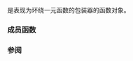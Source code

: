 {{cpp/title|pointer_to_unary_function}}
{{cpp/utility/functional/navbar}}
{{ddcl|deprecated=c++11|until=c++17|
template&lt; 
    class Arg, 
    class Result 
&gt; class pointer_to_unary_function : public std::unary_function&lt;Arg, Result&gt;;
}}

{{tt|std::pointer_to_unary_function}} 是表现为环绕一元函数的包装器的函数对象。

===成员函数===
{{dsc begin}}
{{dsc mem ctor|nolink=true|以提供的函数构造 {{tt|pointer_to_unary_function}} 对象}}
{{dsc mem fun|operator()|nolink=true|调用存储的函数}}
{{dsc end}}

{{member|{{small|std::pointer_to_unary_function::}}pointer_to_unary_function|2=
{{ddcl|1=
explicit pointer_to_unary_function( Result (*f)(Arg) );
}}

构造 {{tt|pointer_to_unary_function}} 函数对象，存储函数 {{tt|f}}。

===参数===
{{par begin}}
{{par|f|要存储的函数指针}}
{{par end}}
}}

{{member|{{small|std::pointer_to_unary_function::}}operator()|2=
{{ddcl|1=
Result operator()( Arg x ) const;
}}

调用存储的函数。

===参数===
{{par begin}}
{{par|x|传递给函数的实参}}
{{par end}}

===返回值===
被调用函数的返回值。
}}

===参阅===
{{dsc begin}}
{{dsc inc|cpp/utility/functional/dsc pointer_to_binary_function}}
{{dsc inc|cpp/utility/functional/dsc ptr_fun}}
{{dsc end}}

{{langlinks|de|en|es|fr|it|ja|pt|ru}}